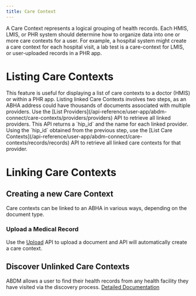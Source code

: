 ```yaml
---
title: Care Context
---
```


A Care Context represents a logical grouping of health records. Each HMIS, LMIS, or PHR system should determine how to organize data into one or more care contexts for a user. For example, a hospital system might create a care context for each hospital visit, a lab test is a care-context for LMIS, or user-uploaded records in a PHR app.

# Listing Care Contexts
<Note>
This feature is useful for displaying a list of care contexts to a doctor (HMIS) or within a PHR app.
</Note>
Listing linked Care Contexts involves two steps, as an ABHA address could have thousands of documents associated with multiple providers.

<Steps>
  <Step title="List Linked Providers">
    Use the [List Providers](/api-reference/user-app/abdm-connect/care-contexts/providers/providers) API to retrieve all linked providers. This API returns a `hip_id` and the name for each linked provider.
  </Step>
  <Step title="List Care Contexts for a Provider">
    Using the `hip_id` obtained from the previous step, use the [List Care Contexts](/api-reference/user-app/abdm-connect/care-contexts/records/records) API to retrieve all linked care contexts for that provider.
  </Step>
</Steps>

# Linking Care Contexts

## Creating a new Care Context

Care contexts can be linked to an ABHA in various ways, depending on the document type.
### Upload a Medical Record

Use the [Upload](/api-reference/user-app/records/obtain-authorization) API to upload a document and API will automatically create a care context.

## Discover Unlinked Care Contexts

ABDM allows a user to find their health records from any health facility they have visited via the discovery process.
[Detailed Documentation](/api-reference/user-app/abdm-connect/care-contexts/discover/introduction)
